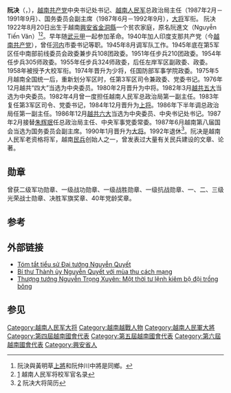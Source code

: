 {{Infobox military person
|name=阮决
|birth_date= {{Birth date and age|1922|8|20|df=y}}
|death_date= 
|birth_place= {{French Indochina}}[[興安省_(越南)|興安省]][[金洞縣|金洞縣]]
|death_place= 
|nationality= {{French Indochina}}（1922－1945）<br>{{VDR}}（1945－1976）<br>{{VNM}}（1976－）
|party= {{VCP}}
|allegiance= {{SRV}}<br>{{VCP}}
|branch = {{VPA-Army}}
|image=
|caption=
|nickname= 
|serviceyears=1945－1992
|rank=[[File:Vietnam_People's_Army_General.jpg|20px]] 大将
|commands=
|battles=[[越南战争|越南战争]]
|awards= 
|family=
|laterwork=
|enteredservice=
}}

'''阮决'''（{{lang-vi|Nguyễn Quyết}}，{{bd|1922年|8月20日|}}），[[越南共产党|越南共产党]]中央书记处书记、[[越南人民军|越南人民军]]总政治局主任（1987年2月－1991年9月）、国务委员会副主席（1987年6月－1992年9月），[[大将|大将]]军衔。 阮决1922年8月20日出生于越南[[興安省_(越南)|興安省]][[金洞縣|金洞縣]]一个贫农家庭，原名阮進文（Nguyễn Tiến Văn）<ref>阮決與黃明草[[上將|上將]]和阮仲川中將是同鄉。</ref><ref>[http://www.sflrw.com/forum.php?mod=viewthread&tid=12448&extra=page%3D1] {{Wayback|url=http://www.sflrw.com/forum.php?mod=viewthread&tid=12448&extra=page%3D1 |date=20150209155429 }}越南人民军将校军官名录</ref>。早年随[[武元甲|武元甲]]一起参加革命。1940年加人印度支那共产党（今[[越南共产党|越南共产党]]），曾任[[河内|河内]]市委书记等职。1945年8月调军队工作。1945年底在第5军区任中南部前线委员会政委兼步兵108团政委。1951年任步兵210团政委。1954年任步兵305师政委。1955年任步兵324师政委，后任左岸军区副政委、政委。1958年被授予大校军衔。1974年晋升为少将，任国防部军事学院政委。1975年5月越南全国统一后，重新划分军区时，任第3军区司令兼政委、党委书记。1976年12月越共“四大”当选为中央委员。1980年2月晋升为中将。1982年3月[[越南共产党第五次全国代表大会|越共五大]]当选为中央委员。1982年4月曾一度担任越南人民军总政治局第一副主任。1983年复任第3军区司令、党委书记，1984年12月晋升为[[上将|上将]]。1986年下半年调总政治局任第一副主任。1986年12月[[越南共产党第六次全国代表大会|越共六大]]当选为中央委员、中央书记处书记。1987年2月接替[[朱辉珉|朱辉珉]]任总政治局主任、中央军事党委常委。1987年6月越南第八届国会当选为国务委员会副主席。1990年1月晋升为[[大将|大将]]。1992年退休<ref>[http://blog.sina.com.cn/s/blog_520e45d501009lpk.html] {{Wayback|url=http://blog.sina.com.cn/s/blog_520e45d501009lpk.html |date=20140301114759 }} 阮决大将简历</ref>。阮决是越南人民军老资格将军，越南[[民兵|民兵]]创始人之一，曾发表过大量有关民兵建设的文章、论著。

==勋章==
曾获二级军功勋章、一级战功勋章、一级战胜勋章、一级抗战勋章、一、二、三级光荣战士勋章、决胜军旗奖章、40年党龄奖章。

==参考==
{{reflist}}

==外部链接==
*[https://web.archive.org/web/20160304235320/http://www.btlsqsvn.org.vn/Chi_tiet_danh_nhan/?%5E%3F=146 Tóm tắt tiểu sử Đại tướng Nguyễn Quyết]
*[http://www.cuuchienbinh.com.vn/index.aspx?Menu=1333&Style=1&ChiTiet=13190 Bí thư Thành ủy Nguyễn Quyết với mùa thu cách mạng]{{dead link|date=2018年5月 |bot=InternetArchiveBot |fix-attempted=yes }}
*[http://antgct.cand.com.vn/News/PrintView.aspx?ID=51782 Thượng tướng Nguyễn Trọng Xuyên: Một thời tư lệnh kiêm bộ đội trồng bông] {{Wayback|url=http://antgct.cand.com.vn/News/PrintView.aspx?ID=51782 |date=20140226235627 }}
==参见==
{{先代次代|[[越南人民军|越南人民军]]总政治局主任|1987年－1991年|[[朱辉珉|朱辉珉]]大将|[[黎可漂|黎可漂]]上将}}
{{越南人民军大将}}
{{DEFAULTSORT:Nguyễn Quyết}}
[[Category:越南人民军大将|Category:越南人民军大将]]
[[Category:越南越戰人物|Category:越南越戰人物]]
[[Category:越南人民軍大將|Category:越南人民軍大將]]
[[Category:第四屆越南國會代表|Category:第四屆越南國會代表]]
[[Category:第五屆越南國會代表|Category:第五屆越南國會代表]]
[[Category:第六屆越南國會代表|Category:第六屆越南國會代表]]
[[Category:興安省人|Category:興安省人]]